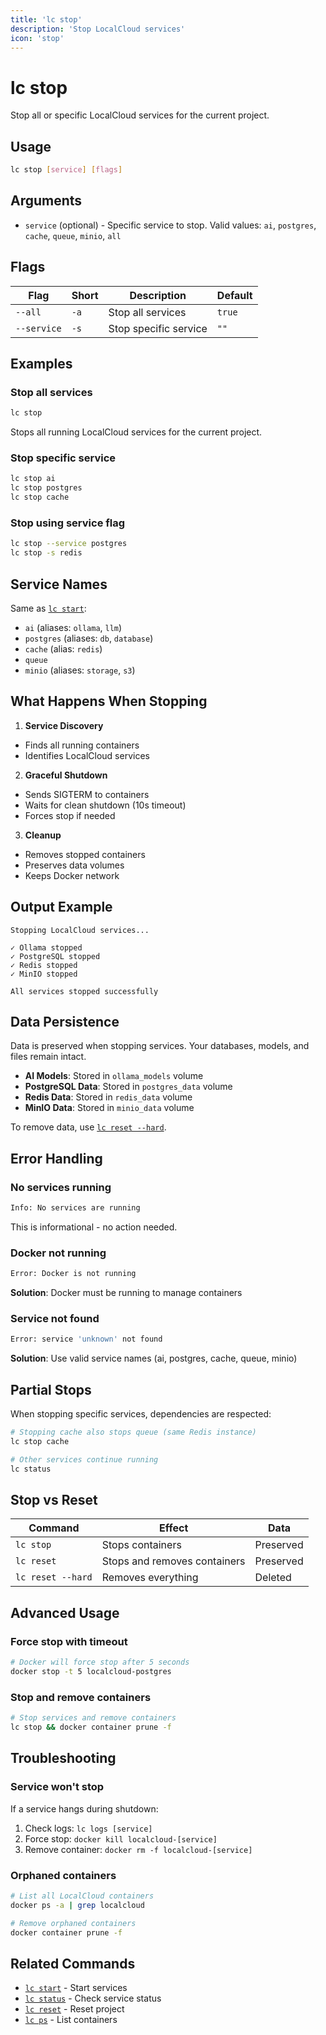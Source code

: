 ```yaml
---
title: 'lc stop'
description: 'Stop LocalCloud services'
icon: 'stop'
---
```


# lc stop

Stop all or specific LocalCloud services for the current project.

## Usage

```bash
lc stop [service] [flags]
```

## Arguments

- `service` (optional) - Specific service to stop. Valid values: `ai`, `postgres`, `cache`, `queue`, `minio`, `all`

## Flags

| Flag | Short | Description | Default |
|------|-------|-------------|---------|
| `--all` | `-a` | Stop all services | `true` |
| `--service` | `-s` | Stop specific service | `""` |

## Examples

### Stop all services
```bash
lc stop
```

Stops all running LocalCloud services for the current project.

### Stop specific service
```bash
lc stop ai
lc stop postgres
lc stop cache
```

### Stop using service flag
```bash
lc stop --service postgres
lc stop -s redis
```

## Service Names

Same as [`lc start`](/cli/start):
- `ai` (aliases: `ollama`, `llm`)
- `postgres` (aliases: `db`, `database`)
- `cache` (alias: `redis`)
- `queue`
- `minio` (aliases: `storage`, `s3`)

## What Happens When Stopping

1. **Service Discovery**
- Finds all running containers
- Identifies LocalCloud services

2. **Graceful Shutdown**
- Sends SIGTERM to containers
- Waits for clean shutdown (10s timeout)
- Forces stop if needed

3. **Cleanup**
- Removes stopped containers
- Preserves data volumes
- Keeps Docker network

## Output Example

```
Stopping LocalCloud services...

✓ Ollama stopped
✓ PostgreSQL stopped
✓ Redis stopped
✓ MinIO stopped

All services stopped successfully
```

## Data Persistence

<Warning>
    Data is preserved when stopping services. Your databases, models, and files remain intact.
</Warning>

- **AI Models**: Stored in `ollama_models` volume
- **PostgreSQL Data**: Stored in `postgres_data` volume
- **Redis Data**: Stored in `redis_data` volume
- **MinIO Data**: Stored in `minio_data` volume

To remove data, use [`lc reset --hard`](/cli/reset).

## Error Handling

### No services running
```bash
Info: No services are running
```
This is informational - no action needed.

### Docker not running
```bash
Error: Docker is not running
```
**Solution**: Docker must be running to manage containers

### Service not found
```bash
Error: service 'unknown' not found
```
**Solution**: Use valid service names (ai, postgres, cache, queue, minio)

## Partial Stops

When stopping specific services, dependencies are respected:

```bash
# Stopping cache also stops queue (same Redis instance)
lc stop cache

# Other services continue running
lc status
```

## Stop vs Reset

| Command | Effect | Data |
|---------|--------|------|
| `lc stop` | Stops containers | Preserved |
| `lc reset` | Stops and removes containers | Preserved |
| `lc reset --hard` | Removes everything | Deleted |

## Advanced Usage

### Force stop with timeout
```bash
# Docker will force stop after 5 seconds
docker stop -t 5 localcloud-postgres
```

### Stop and remove containers
```bash
# Stop services and remove containers
lc stop && docker container prune -f
```

## Troubleshooting

### Service won't stop
If a service hangs during shutdown:

1. Check logs: `lc logs [service]`
2. Force stop: `docker kill localcloud-[service]`
3. Remove container: `docker rm -f localcloud-[service]`

### Orphaned containers
```bash
# List all LocalCloud containers
docker ps -a | grep localcloud

# Remove orphaned containers
docker container prune -f
```

## Related Commands

- [`lc start`](/cli/start) - Start services
- [`lc status`](/cli/status) - Check service status
- [`lc reset`](/cli/reset) - Reset project
- [`lc ps`](/cli/ps) - List containers